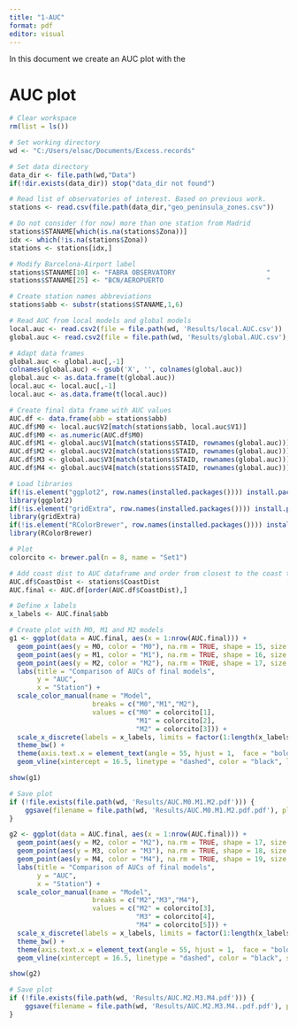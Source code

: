 ---
title: "1-AUC"
format: pdf
editor: visual
---

In this document we create an AUC plot with the

# AUC plot

```{r}
# Clear workspace
rm(list = ls())

# Set working directory
wd <- "C:/Users/elsac/Documents/Excess.records"

# Set data directory
data_dir <- file.path(wd,"Data")
if(!dir.exists(data_dir)) stop("data_dir not found")

# Read list of observatories of interest. Based on previous work.
stations <- read.csv(file.path(data_dir,"geo_peninsula_zones.csv"))

# Do not consider (for now) more than one station from Madrid
stations$STANAME[which(is.na(stations$Zona))]
idx <- which(!is.na(stations$Zona))
stations <- stations[idx,]

# Modify Barcelona-Airport label
stations$STANAME[10] <- "FABRA OBSERVATORY                       "
stations$STANAME[25] <- "BCN/AEROPUERTO                          "

# Create station names abbreviations
stations$abb <- substr(stations$STANAME,1,6)

# Read AUC from local models and global models
local.auc <- read.csv2(file = file.path(wd, 'Results/local.AUC.csv'))
global.auc <- read.csv2(file = file.path(wd, 'Results/global.AUC.csv'), header = TRUE)

# Adapt data frames
global.auc <- global.auc[,-1]
colnames(global.auc) <- gsub('X', '', colnames(global.auc))
global.auc <- as.data.frame(t(global.auc))
local.auc <- local.auc[,-1]
local.auc <- as.data.frame(t(local.auc))

# Create final data frame with AUC values
AUC.df <- data.frame(abb = stations$abb)
AUC.df$M0 <- local.auc$V2[match(stations$abb, local.auc$V1)]
AUC.df$M0 <- as.numeric(AUC.df$M0)
AUC.df$M1 <- global.auc$V1[match(stations$STAID, rownames(global.auc))]
AUC.df$M2 <- global.auc$V2[match(stations$STAID, rownames(global.auc))]
AUC.df$M3 <- global.auc$V3[match(stations$STAID, rownames(global.auc))]
AUC.df$M4 <- global.auc$V4[match(stations$STAID, rownames(global.auc))]

```

```{r}
# Load libraries
if(!is.element("ggplot2", row.names(installed.packages()))) install.packages("ggplot2")
library(ggplot2)
if(!is.element("gridExtra", row.names(installed.packages()))) install.packages("gridExtra")
library(gridExtra)
if(!is.element("RColorBrewer", row.names(installed.packages()))) install.packages("RColorBrewer")
library(RColorBrewer)

# Plot
colorcito <- brewer.pal(n = 8, name = "Set1")

# Add coast dist to AUC dataframe and order from closest to the coast to furthest
AUC.df$CoastDist <- stations$CoastDist
AUC.final <- AUC.df[order(AUC.df$CoastDist),]

# Define x labels
x_labels <- AUC.final$abb

# Create plot with M0, M1 and M2 models
g1 <- ggplot(data = AUC.final, aes(x = 1:nrow(AUC.final))) +
  geom_point(aes(y = M0, color = "M0"), na.rm = TRUE, shape = 15, size = 3) +
  geom_point(aes(y = M1, color = "M1"), na.rm = TRUE, shape = 16, size = 3) +
  geom_point(aes(y = M2, color = "M2"), na.rm = TRUE, shape = 17, size = 3) +
  labs(title = "Comparison of AUCs of final models",
       y = "AUC",
       x = "Station") +
  scale_color_manual(name = "Model",
                     breaks = c("M0","M1","M2"),
                     values = c("M0" = colorcito[1],
                                "M1" = colorcito[2],
                                "M2" = colorcito[3])) +
  scale_x_discrete(labels = x_labels, limits = factor(1:length(x_labels))) + 
  theme_bw() +
  theme(axis.text.x = element_text(angle = 55, hjust = 1,  face = "bold")) +
  geom_vline(xintercept = 16.5, linetype = "dashed", color = "black", linewidth = 0.5)

show(g1)

# Save plot
if (!file.exists(file.path(wd, 'Results/AUC.M0.M1.M2.pdf'))) {
    ggsave(filename = file.path(wd, 'Results/AUC.M0.M1.M2.pdf.pdf'), plot = g1, device = 'pdf', width = 6, height = 4)
}
```

```{r}
g2 <- ggplot(data = AUC.final, aes(x = 1:nrow(AUC.final))) +
  geom_point(aes(y = M2, color = "M2"), na.rm = TRUE, shape = 17, size = 3) +
  geom_point(aes(y = M3, color = "M3"), na.rm = TRUE, shape = 18, size = 3) +
  geom_point(aes(y = M4, color = "M4"), na.rm = TRUE, shape = 19, size = 3) +
  labs(title = "Comparison of AUCs of final models",
       y = "AUC",
       x = "Station") +
  scale_color_manual(name = "Model",
                     breaks = c("M2","M3","M4"),
                     values = c("M2" = colorcito[3],
                                "M3" = colorcito[4],
                                "M4" = colorcito[5])) +
  scale_x_discrete(labels = x_labels, limits = factor(1:length(x_labels))) + 
  theme_bw() +
  theme(axis.text.x = element_text(angle = 55, hjust = 1,  face = "bold")) +
  geom_vline(xintercept = 16.5, linetype = "dashed", color = "black", size = 0.5)

show(g2)

# Save plot
if (!file.exists(file.path(wd, 'Results/AUC.M2.M3.M4.pdf'))) {
    ggsave(filename = file.path(wd, 'Results/AUC.M2.M3.M4..pdf.pdf'), plot = g2, device = 'pdf', width = 6, height = 4)
}
```
